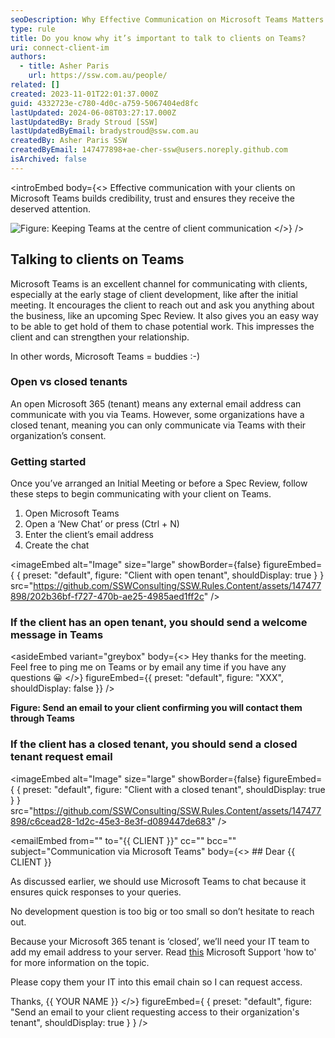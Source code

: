 ```yaml
---
seoDescription: Why Effective Communication on Microsoft Teams Matters for Client Relationships Boost client trust and engagement by leveraging Microsoft Teams as a primary communication channel.
type: rule
title: Do you know why it’s important to talk to clients on Teams?
uri: connect-client-im
authors:
  - title: Asher Paris
    url: https://ssw.com.au/people/
related: []
created: 2023-11-01T22:01:37.000Z
guid: 4332723e-c780-4d0c-a759-5067404ed8fc
lastUpdated: 2024-06-08T03:27:17.000Z
lastUpdatedBy: Brady Stroud [SSW]
lastUpdatedByEmail: bradystroud@ssw.com.au
createdBy: Asher Paris SSW
createdByEmail: 147477898+ae-cher-ssw@users.noreply.github.com
isArchived: false
---
```


<introEmbed
  body={<>
Effective communication with your clients on Microsoft Teams builds credibility, trust and ensures they receive the deserved attention.

![Figure: Keeping Teams at the centre of client communication](/uploads/rules/connect-client-im/Teams-image.png)
  </>}
/>
## Talking to clients on Teams

Microsoft Teams is an excellent channel for communicating with clients, especially at the early stage of client development, like after the initial meeting. It encourages the client to reach out and ask you anything about the business, like an upcoming Spec Review. It also gives you an easy way to be able to get hold of them to chase potential work. This impresses the client and can strengthen your relationship.

In other words, Microsoft Teams = buddies :-)

### Open vs closed tenants

An open Microsoft 365 (tenant) means any external email address can communicate with you via Teams. However, some organizations have a closed tenant, meaning you can only communicate via Teams with their organization’s consent.

### Getting started

Once you’ve arranged an Initial Meeting or before a Spec Review, follow these steps to begin communicating with your client on Teams.

1. Open Microsoft Teams
2. Open a ‘New Chat’ or press (Ctrl + N)
3. Enter the client’s email address
4. Create the chat


<imageEmbed
  alt="Image"
  size="large"
  showBorder={false}
  figureEmbed={ {
    preset: "default",
    figure: "Client with open tenant",
    shouldDisplay: true
  } }
  src="https://github.com/SSWConsulting/SSW.Rules.Content/assets/147477898/202b36bf-f727-470b-ae25-4985aed1ff2c"
/>


### If the client has an open tenant, you should send a welcome message in Teams


<asideEmbed
  variant="greybox"
  body={<>
    Hey thanks for the meeting. Feel free to ping me on Teams or by email any time if you have any questions 😀
  </>}
  figureEmbed={{
    preset: "default",
    figure: "XXX",
    shouldDisplay: false
  }}
/>


**Figure: Send an email to your client confirming you will contact them through Teams**

### If the client has a closed tenant, you should send a closed tenant request email


<imageEmbed
  alt="Image"
  size="large"
  showBorder={false}
  figureEmbed={ {
    preset: "default",
    figure: "Client with a closed tenant",
    shouldDisplay: true
  } }
  src="https://github.com/SSWConsulting/SSW.Rules.Content/assets/147477898/c6cead28-1d2c-45e3-8e3f-d089447de683"
/>


<emailEmbed
  from=""
  to="&#123;&#123; CLIENT &#125;&#125;"
  cc=""
  bcc=""
  subject="Communication via Microsoft Teams"
  body={<>
    ## Dear &#123;&#123; CLIENT &#125;&#125;

As discussed earlier, we should use Microsoft Teams to chat because it ensures quick responses to your queries.

No development question is too big or too small so don’t hesitate to reach out.

Because your Microsoft 365 tenant is ‘closed’, we’ll need your IT team to add my email address to your server. Read [this](https://support.microsoft.com/en-us/office/add-guests-to-a-team-in-microsoft-teams-fccb4fa6-f864-4508-bdde-256e7384a14f) Microsoft Support 'how to' for more information on the topic.

Please copy them your IT into this email chain so I can request access.

Thanks,
&#123;&#123; YOUR NAME &#125;&#125;
  </>}
  figureEmbed={ {
    preset: "default",
    figure: "Send an email to your client requesting access to their organization's tenant",
    shouldDisplay: true
  } }
/>
